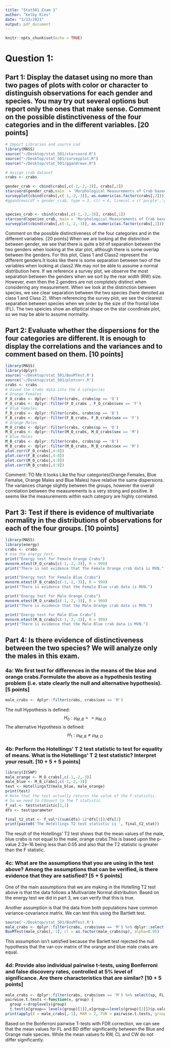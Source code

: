 ```yaml
---
title: "Stat501 Exam 1"
author: "Kelby Kies"
date: "3/13/2021"
output: pdf_document
---
```


```r
knitr::opts_chunk$set(echo = TRUE)
```

# Question 1:
## Part 1: Display the dataset using no more than two pages of plots with color or character to distinguish observations for each gender and species. You may try out several options but report only the ones that make sense. Comment on the possible distinctiveness of the four categories and in the different variables. [20 points]
```r
# Import Libraries and source cod
library(MASS)
source("~/Desktop/stat_501/starcoord.R")
source("~/Desktop/stat_501/surveyplot.R")
source("~/Desktop/stat_501/ggandrews.R")

# Assign crab dataset
crabs <- crabs

gender_crab <- cbind(crabs[,c(-1,-2,-3)], crabs[,2])
starcoord(gender_crab,main  = 'Morphological Measurements of Crab based on Gender', class = T)
surveyplot(cbind(crabs[,c(-1,-2,-3)], as.numeric(as.factor(crabs[,2]))), dataname = 'Morphological Measurements of Crab based on Gender', order = 2, lwd = 2)
#ggandrews(df = gender_crab, type = 3, clr = 6, linecol = c('purple','green'))


species_crab <- cbind(crabs[,c(-1,-2,-3)], crabs[,1])
starcoord(species_crab, main = 'Morphological Measurements of Crab based on Species', class = T)
surveyplot(cbind(crabs[,c(-1,-2,-3)], as.numeric(as.factor(crabs[,1]))), dataname = 'Morphological Measurements of Crab based on Species', order = 1, lwd = 2)

```
Comment on the possible distinctiveness of the four categories and in the different variables. [20 points]
When we are looking at the distinction between gender, we see that there is quite a bit of separation between the two genders when looking at the star plot, although there is some overlap between the genders. For this plot, Class 1 and Class2 represent the different genders.It looks like there is some separation between two of the variables when looking at class2.We may not be able to assume a normal distribution here.  If we reference a survey plot, we observe the most separation between the genders when we sort by the rear width (RW) size. However, even then the 2 genders are not completely distinct when considering any measurement. 
When we look at the distinction between species, we see clear separation between the two species (here denoted as class 1 and Class 2). When referencing the survey plot, we see the clearest separation between species when we order by the size of the frontal lobe (FL). The two speicies show an elliptical shape on the star coordinate plot, so we may be able to assume normality. 


## Part 2: Evaluate whether the dispersions for the four categories are different. It is enough to display the correlations and the variances and to comment based on them. [10 points]
```r
library(MASS)
library(dplyr)
source('~/Desktop/stat_501/BoxMTest.R')
source('~/Desktop/stat_501/plotcorr.R')
crabs <- crabs
# Dived the Crabs data into the 4 categories
# Orange Females
F_O_crabs <- dplyr::filter(crabs, crabs$sp == 'O')
F_O_crabs <- dplyr::filter(F_O_crabs , F_O_crabs$sex == 'F')
# Blue Females
F_B_crabs <- dplyr::filter(crabs, crabs$sp == 'B')
F_B_crabs <- dplyr::filter(F_B_crabs, F_B_crabs$sex == 'F')
# Orange Males
M_O_crabs <- dplyr::filter(crabs, crabs$sp == 'O')
M_O_crabs <- dplyr::filter(M_O_crabs, M_O_crabs$sex == 'M')
# Blue Males
M_B_crabs <- dplyr::filter(crabs, crabs$sp == 'B')
M_B_crabs <- dplyr::filter(M_B_crabs, M_B_crabs$sex == 'M')
plot.corr(F_O_crabs[,4:8])
plot.corr(F_B_crabs[,4:8])
plot.corr(M_O_crabs[,4:8])
plot.corr(M_B_crabs[,4:8])
```
Comment: TO Me it looks Like the four categories(Orange Females, Blue Femalse, Orange Males and Blue Males) have relative the same dispersions. The variances change slightly between the groups, however the overall correlation between the measurements is a very strong and positive. It seems like the measurements within each category are highly correlated. 

## Part 3: Test if there is evidence of multivariate normality in the distributions of observations for each of the four groups. [10 points]
```r
library(MASS)
library(energy)
crabs <- crabs
# Use the energy test.
print("Energy test for Female Orange Crabs")
mvnorm.etest(F_O_crabs[c(-1,-2,-3)], R = 999)
print("There is not evidence that the Female Orange crab data is MVN.")

print("Energy test for Female Blue Crabs")
mvnorm.etest(F_B_crabs[c(-1,-2,-3)], R = 999)
print("There is evidence that the Female Blue crab data is MVN.")

print("Energy test for Male Orange Crabs")
mvnorm.etest(M_O_crabs[c(-1,-2,-3)], R = 999)
print("There is evidence that the Male Orange crab data is MVN.")

print("Energy test for Male Blue Crabs")
mvnorm.etest(M_B_crabs[c(-1,-2,-3)], R = 999)
print("There is evidence that the Male Blue crab data is MVN.")

```
## Part 4: Is there evidence of distinctiveness between the two species? We will analyze only the males in this exam.

### 4a: We first test for differences in the means of the blue and orange crabs.Formulate the above as a hypothesis testing problem (i.e. state clearly the null and alternative hypothesis). [5 points]
```r
male_crabs <- dplyr::filter(crabs, crabs$sex == 'M')

```
The null Hypothesis is defined: $$ H_0: \mu_{M,B} == \mu_{M,O} $$
The alternative Hypothesis is defined: $$ H_1: \mu_{M,B} \neq \mu_{M,O} $$

### 4b: Perform the Hotellings’ T 2 test statistic to test for equality of means. What is the Hotellings’ T 2 test statistic? Interpret your result. [10 + 5 + 5 points]
```r
library(ICSNP)
male_orange <- M_O_crabs[,c(-1,-2,-3)]
male_blue <- M_B_crabs[,c(-1,-2,-3)]
test <- HotellingsT2(male_blue, male_orange)
print(test)
# Note that the test actually returns the value of the F-statistic. 
# So we need to COnvert to the T statistic. 
f_val <- test$statistic[1,1]
dfs <- test$parameter

final_t2_stat <- f_val*((sum(dfs)-1)*dfs[1])/dfs[2]
print(paste0('The Hotellings T2 test statistic is ', final_t2_stat))


```
The result of the Hotellings' T2 test shows that the mean values of the male, blue crabs is not equal to the male, orange crabs.This is based upon the p-value 2.2e-16 being less than 0.05 and also that the T2 statistic is greater than the F statistic. 


### 4c: What are the assumptions that you are using in the test above? Among the assumptions that can be verified, is there evidence that they are satisfied? [5 + 5 points]
One of the main assumptions that we are making in the Hotelling T2 test above is that the data follows a Multivariate Normal distribution. Based on the energy test we did in part 3, we can verify that this is true.

Another assumption is that the data from both populations have common variance-covariance matrix. We can test this using the Bartlett test. 
```r
source('~/Desktop/stat_501/BoxMTest.R')
male_crabs <- dplyr::filter(crabs, crabs$sex == 'M') %>% dplyr::select(sp, FL, RW, CL, CW, BD)
BoxMTest(male_crabs[,-1], cl = as.factor(male_crabs$sp), alpha=0.05)
```
This assumption isn't satisfied because the Barlett test rejected the null hypothesis that the var-cov matrix of the orange and blue male crabs are equal. 


### 4d: Provide also individual pairwise t-tests, using Bonferroni and false discovery rates, controlled at 5% level of significance. Are there characteristics that are similar? [10 + 5 points]
```r
male_crabs <- dplyr::filter(crabs, crabs$sex == 'M') %>% select(sp, FL, RW, CL, CW, BD)
pairwise.t.tests <-function(x, group) {
  group <-droplevels(group)
  t.test(x[group== levels(group)[1]],x[group==levels(group)[2]])$p.value}
print(apply(X = male_crabs[,-1], MAR = 2, FUN = pairwise.t.tests, group = male_crabs[,1]))

```
Based on the Bonferroni pairwise T-tests with FDR correction, we can see that the mean values for FL and BD differ significantly between the Blue and Orange male species. While the mean values fo RW, CL and CW do not differ significantly.

